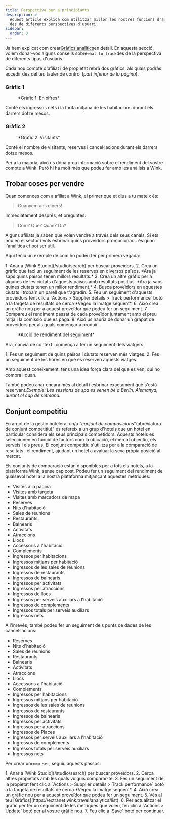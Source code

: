 ```yaml
---
title: Perspectiva per a principiants
description: >-
  Aquest article explica com utilitzar millor les nostres funcions d'analítica
  des de diferents perspectives d'usuari.
sidebar:
  order: 3
---
```


Ja hem explicat com crear[Gràfics analítics](/user/analytics/)en detall. En aquesta secció, volem donar-vos alguns consells sobre`what to track`des de la perspectiva de diferents tipus d'usuaris.

Cada nou compte d'afiliat i de propietat rebrà dos gràfics, als quals podràs accedir des del teu tauler de control (*part inferior de la pàgina*).

### Gràfic 1

<figure>
  <CloudinaryImage width="700" height="222" resize="scale" quality="best" alt="Pels números" src="academy/by-the-numbers" errorImage="noimage_opaque_nyrtl0.png" />

  <figcaption>*Gràfic 1. En xifres*</figcaption>
</figure>


Conté els ingressos nets i la tarifa mitjana de les habitacions durant els darrers dotze mesos.

### Gràfic 2

<figure>
  <CloudinaryImage width="700" height="222" resize="scale" quality="best" alt="Visitants" src="academy/visitors" errorImage="noimage_opaque_nyrtl0.png" />

  <figcaption>*Gràfic 2. Visitants*</figcaption>
</figure>


Conté el nombre de visitants, reserves i cancel·lacions durant els darrers dotze mesos.

Per a la majoria, això us dóna prou informació sobre el rendiment del vostre compte a Wink. Però hi ha molt més que podeu fer amb les anàlisis a Wink.

## Trobar coses per vendre

Quan comences com a afiliat a Wink, el primer que et dius a tu mateix és:

> Guanyem uns diners!

Immediatament després, et preguntes:

> Com? Què? Quan? On?

Alguns afiliats ja saben què volen vendre a través dels seus canals. Si ets nou en el sector i vols esbrinar quins proveïdors promocionar... és quan l'analítica et pot ser útil.

Aquí teniu un exemple de com ho podeu fer per primera vegada:

<Steps>
  1. Anar a [Wink Studio](/studio/search) per buscar proveïdors.
  2. Crea un gràfic que faci un seguiment de les reserves en diversos països. *Ara ja saps quins països tenen millors resultats.*
  3. Crea un altre gràfic per a algunes de les ciutats d'aquests països amb resultats positius. *Ara ja saps quines ciutats tenen un millor rendiment.*
  4. Busca proveïdors en aquestes ciutats i troba'n un parell que t'agradin.
  5. Feu un seguiment d'aquests proveïdors fent clic a `Actions > Supplier details > Track performance` botó a la targeta de resultats de cerca *Vegeu la imatge següent*.
  6. Això crea un gràfic nou per a aquest proveïdor que podeu fer un seguiment.
  7. Compareu el rendiment passat de cada proveïdor juntament amb el preu mitjà i la comissió que es paga.
  8. Això us hauria de donar un grapat de proveïdors per als quals començar a produir.
</Steps>


<figure>
  <CloudinaryImage width="350" height="190" resize="scale" quality="best" alt="Dades del proveïdor" src="academy/supplier-details" errorImage="noimage_opaque_nyrtl0.png" />

  <figcaption>*Acció de rendiment del seguiment*</figcaption>
</figure>


Ara, canvia de context i comença a fer un seguiment dels viatgers.

<Steps>
  1. Fes un seguiment de quins països i ciutats reserven més viatges.
  2. Fes un seguiment de les hores en què es reserven aquests viatges.
</Steps>


Amb aquest coneixement, tens una idea força clara del que es ven, qui ho compra i quan.

També podeu anar encara més al detall i esbrinar exactament què s'està reservant.*Exemple: Les sessions de spa es venen bé a Berlín, Alemanya, durant el cap de setmana.*

## Conjunt competitiu

En argot de la gestió hotelera, un/a “*conjunt de composicions*"(abreviatura de conjunt competitiu)" es refereix a un grup d'hotels que un hotel en particular considera els seus principals competidors.
Aquests hotels es seleccionen en funció de factors com la ubicació, el mercat objectiu, els serveis i els preus.
El conjunt competitiu s'utilitza per a la comparació de resultats i el rendiment, ajudant un hotel a avaluar la seva pròpia posició al mercat.

Els conjunts de comparació estan disponibles per a tots els hotels, a la plataforma Wink, sense cap cost. Podeu fer un seguiment del rendiment de qualsevol hotel a la nostra plataforma mitjançant aquestes mètriques:

* Visites a la pàgina
* Visites amb targeta
* Visites amb marcadors de mapa
* Reserves
* Nits d'habitació
* Sales de reunions
* Restaurants
* Balnearis
* Activitats
* Atraccions
* Llocs
* Accessoris a l'habitació
* Complements
* Ingressos per habitacions
* Ingressos mitjans per habitació
* Ingressos de les sales de reunions
* Ingressos de restaurants
* Ingressos de balnearis
* Ingressos per activitats
* Ingressos per atraccions
* Ingressos de llocs
* Ingressos per serveis auxiliars a l'habitació
* Ingressos de complements
* Ingressos totals per serveis auxiliars
* Ingressos nets

A l'inrevés, també podeu fer un seguiment dels punts de dades de les cancel·lacions:

* Reserves
* Nits d'habitació
* Sales de reunions
* Restaurants
* Balnearis
* Activitats
* Atraccions
* Llocs
* Accessoris a l'habitació
* Complements
* Ingressos per habitacions
* Ingressos mitjans per habitació
* Ingressos de les sales de reunions
* Ingressos de restaurants
* Ingressos de balnearis
* Ingressos per activitats
* Ingressos per atraccions
* Ingressos de Places
* Ingressos per serveis auxiliars a l'habitació
* Ingressos de complements
* Ingressos totals per serveis auxiliars
* Ingressos nets

Per crear un`comp set`, seguiu aquests passos:

<Steps>
  1. Anar a [Wink Studio](/studio/search) per buscar proveïdors.
  2. Cerca altres propietats amb les quals vulguis comparar-te.
  3. Fes un seguiment de la propietat fent clic a `Actions > Supplier details > Track performance` botó a la targeta de resultats de cerca *Vegeu la imatge següent*.
  4. Això crea un gràfic nou per a aquest proveïdor que podeu fer un seguiment.
  5. Vés al teu [Gràfics](https://extranet.wink.travel/analytics/list).
  6. Per actualitzar el gràfic per fer un seguiment de les mètriques que voleu, feu clic a `Actions > Update` botó per al vostre gràfic nou.
  7. Feu clic a `Save` botó per continuar.
</Steps>

